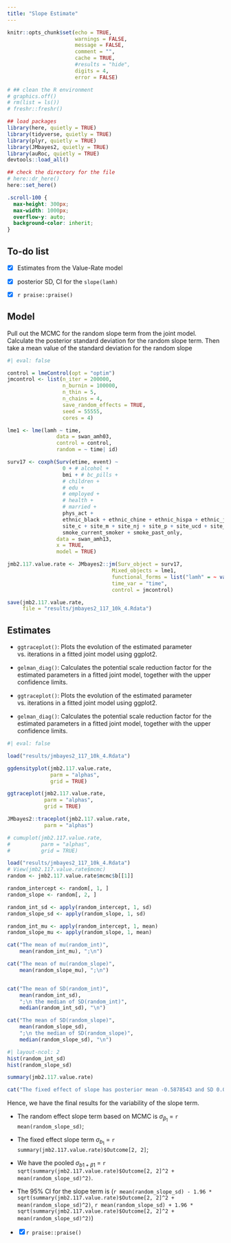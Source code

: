 ```yaml
---
title: "Slope Estimate"
---
```


```r
knitr::opts_chunk$set(echo = TRUE,
                      warnings = FALSE,
                      message = FALSE,
                      comment = "",
                      cache = TRUE,
                      #results = "hide",
                      digits = 4,
                      error = FALSE)

# ## clean the R environment
# graphics.off()
# rm(list = ls())
# freshr::freshr()

## load packages
library(here, quietly = TRUE)
library(tidyverse, quietly = TRUE)
library(plyr, quietly = TRUE)
library(JMbayes2, quietly = TRUE)
library(auRoc, quietly = TRUE)
devtools::load_all()

## check the directory for the file
# here::dr_here()
here::set_here()

```

```css
.scroll-100 {
  max-height: 300px;
  max-width: 1000px;
  overflow-y: auto;
  background-color: inherit;
}
```

## To-do list

-   [x] Estimates from the Value-Rate model

-   [x] posterior SD, CI for the `slope(lamh)`

-   [x] `r praise::praise()`

## Model

Pull out the MCMC for the random slope term from the joint model.
Calculate the posterior standard deviation for the random slope term.
Then take a mean value of the standard deviation for the random slope


```r
#| eval: false

control = lmeControl(opt = "optim")
jmcontrol <- list(n_iter = 200000, 
                  n_burnin = 100000, 
                  n_thin = 5,
                  n_chains = 4,
                  save_random_effects = TRUE,
                  seed = 55555,
                  cores = 4)

lme1 <- lme(lamh ~ time,
                data = swan_amh03,
                control = control,
                random = ~ time| id)

surv17 <- coxph(Surv(etime, event) ~ 
                  0 + # alcohol +
                  bmi + # bc_pills + 
                  # children +
                  # edu + 
                  # employed +
                  # health +
                  # married + 
                  phys_act + 
                  ethnic_black + ethnic_chine + ethnic_hispa + ethnic_japan + 
                  site_c + site_m + site_nj + site_p + site_ucd + site_ucla + 
                  smoke_current_smoker + smoke_past_only,
                data = swan_amh13, 
                x = TRUE,
                model = TRUE)

jmb2.117.value.rate <- JMbayes2::jm(Surv_object = surv17,
                                  Mixed_objects = lme1, 
                                  functional_forms = list("lamh" = ~ value(lamh) + slope(lamh)),
                                  time_var = "time",
                                  control = jmcontrol) 

save(jmb2.117.value.rate,
     file = "results/jmbayes2_117_10k_4.Rdata")

```



## Estimates

- `ggtraceplot()`:
Plots the evolution of the estimated parameter vs. iterations in a fitted joint model using ggplot2.

- `gelman_diag()`: 
Calculates the potential scale reduction factor for the estimated parameters in a fitted joint model, together with the upper confidence limits.

- `ggtraceplot()`: 
Plots the evolution of the estimated parameter vs. iterations in a fitted joint model using ggplot2.

- `gelman_diag()`: 
Calculates the potential scale reduction factor for the estimated parameters in a fitted joint model, together with the upper confidence limits.

```r
#| eval: false

load("results/jmbayes2_117_10k_4.Rdata")

ggdensityplot(jmb2.117.value.rate,
              parm = "alphas", 
              grid = TRUE)

ggtraceplot(jmb2.117.value.rate,
            parm = "alphas", 
            grid = TRUE)

JMbayes2::traceplot(jmb2.117.value.rate,
            parm = "alphas")

# cumuplot(jmb2.117.value.rate,
#          parm = "alphas",
#          grid = TRUE)
```


```r
load("results/jmbayes2_117_10k_4.Rdata")
# View(jmb2.117.value.rate$mcmc)
random <- jmb2.117.value.rate$mcmc$b[[1]]

random_intercept <- random[, 1, ]
random_slope <- random[, 2, ]

random_int_sd <- apply(random_intercept, 1, sd)
random_slope_sd <- apply(random_slope, 1, sd)

random_int_mu <- apply(random_intercept, 1, mean)
random_slope_mu <- apply(random_slope, 1, mean)

cat("The mean of mu(random_int)", 
    mean(random_int_mu), ";\n")

cat("The mean of mu(random_slope)",
    mean(random_slope_mu), ";\n")


cat("The mean of SD(random_int)", 
    mean(random_int_sd), 
    ";\n the median of SD(random_int)",
    median(random_int_sd), "\n")

cat("The mean of SD(random_slope)",
    mean(random_slope_sd), 
    ";\n the median of SD(random_slope)",
    median(random_slope_sd), "\n")

```



```r
#| layout-ncol: 2
hist(random_int_sd)
hist(random_slope_sd)
```


```r
summary(jmb2.117.value.rate)

cat("The fixed effect of slope has posterior mean -0.5878543 and SD 0.01045003;\n")
```

Hence,  we have the final results for the variability of the slope term.

- The random effect slope term based on MCMC is $\sigma_{\beta_1}$ = `r mean(random_slope_sd)`; 

- The fixed effect slope term $\sigma_{b_1}$ = `r summary(jmb2.117.value.rate)$Outcome[2, 2]`; 

- We have the pooled $\sigma_{b1 + \beta1}$ = `r sqrt(summary(jmb2.117.value.rate)$Outcome[2, 2]^2 + mean(random_slope_sd)^2)`.

- The 95% CI for the slope term is (`r mean(random_slope_sd) - 1.96 * sqrt(summary(jmb2.117.value.rate)$Outcome[2, 2]^2 + mean(random_slope_sd)^2)`, `r mean(random_slope_sd) + 1.96 * sqrt(summary(jmb2.117.value.rate)$Outcome[2, 2]^2 + mean(random_slope_sd)^2)`)


-  [x]  `r praise::praise()`




























